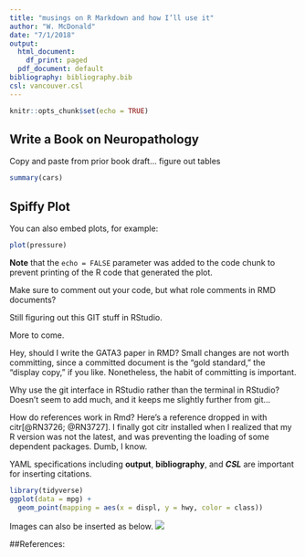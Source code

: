 ```yaml
---
title: "musings on R Markdown and how I’ll use it"
author: "W. McDonald"
date: "7/1/2018"
output:
  html_document:
    df_print: paged
  pdf_document: default
bibliography: bibliography.bib 
csl: vancouver.csl
---
```


```r
knitr::opts_chunk$set(echo = TRUE)
```

## Write a Book on Neuropathology

Copy and paste from prior book draft... figure out tables


```r
summary(cars)
```

## Spiffy Plot

You can also embed plots, for example:

```r
plot(pressure)
```

**Note** that the `echo = FALSE` parameter was added to the code chunk to prevent printing of the R code that generated the plot.

Make sure to comment out your code, but what role comments in RMD documents?

Still figuring out this GIT stuff in RStudio.

More to come.

Hey, should I write the GATA3 paper in RMD? Small changes are not worth committing, since a committed document is the "gold standard," the "display copy," if you like. Nonetheless, the habit of committing is important. 

Why use the git interface in RStudio rather than the terminal in RStudio? Doesn't seem to add much, and it keeps me slightly further from git...

How do references work in Rmd? Here's a reference dropped in with citr[@RN3726; @RN3727]. I finally got citr installed when I realized that my R version was not the latest, and was preventing the loading of some dependent packages. Dumb, I know. 

YAML specifications including **output**, **bibliography**, and ***CSL*** are important for inserting citations. 

```r
library(tidyverse)
ggplot(data = mpg) + 
  geom_point(mapping = aes(x = displ, y = hwy, color = class))
```

Images can also be inserted as below.
![](photos/IMG_0618.JPG)


##References: